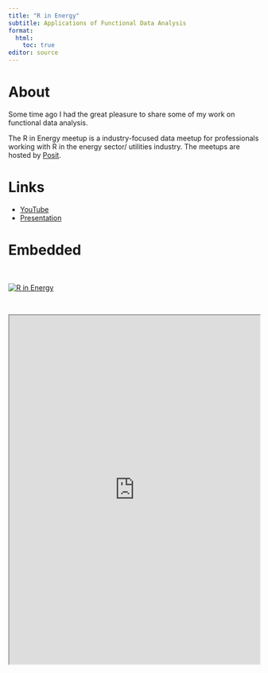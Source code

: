 ```yaml
---
title: "R in Energy"
subtitle: Applications of Functional Data Analysis
format:
  html:
    toc: true
editor: source
---
```


# About

Some time ago I had the great pleasure to share some of my work on functional data analysis.

The R in Energy meetup is a industry-focused data meetup for professionals working with R in the energy sector/ utilities industry.
The meetups are hosted by [Posit](https://posit.co/).

# Links

- [YouTube](https://www.youtube.com/watch?v=nA9fVOCD8yM)
- [Presentation](https://docs.google.com/presentation/d/1ONqS4cMa_3MhxtTZ_lVUjgfUUUGNcDwq5aV92ThVItU/edit?usp=sharing)

# Embedded

<br>

[![R in Energy](https://img.youtube.com/vi/nA9fVOCD8yM/0.jpg)](https://www.youtube.com/watch?v=nA9fVOCD8yM)

<br>

::: {=html}
<iframe src="https://docs.google.com/presentation/d/1ONqS4cMa_3MhxtTZ_lVUjgfUUUGNcDwq5aV92ThVItU/edit#slide=id.g11db7e0da8f_0_0" width="100%" height="700px"></iframe>
:::